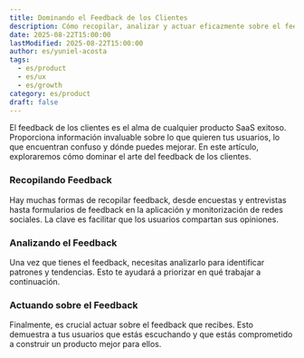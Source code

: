 ```yaml
---
title: Dominando el Feedback de los Clientes
description: Cómo recopilar, analizar y actuar eficazmente sobre el feedback de los clientes para construir un producto mejor.
date: 2025-08-22T15:00:00
lastModified: 2025-08-22T15:00:00
author: es/yuniel-acosta
tags:
  - es/product
  - es/ux
  - es/growth
category: es/product
draft: false
---
```


El feedback de los clientes es el alma de cualquier producto SaaS exitoso. Proporciona información invaluable sobre lo que quieren tus usuarios, lo que encuentran confuso y dónde puedes mejorar. En este artículo, exploraremos cómo dominar el arte del feedback de los clientes.

### Recopilando Feedback

Hay muchas formas de recopilar feedback, desde encuestas y entrevistas hasta formularios de feedback en la aplicación y monitorización de redes sociales. La clave es facilitar que los usuarios compartan sus opiniones.

### Analizando el Feedback

Una vez que tienes el feedback, necesitas analizarlo para identificar patrones y tendencias. Esto te ayudará a priorizar en qué trabajar a continuación.

### Actuando sobre el Feedback

Finalmente, es crucial actuar sobre el feedback que recibes. Esto demuestra a tus usuarios que estás escuchando y que estás comprometido a construir un producto mejor para ellos.